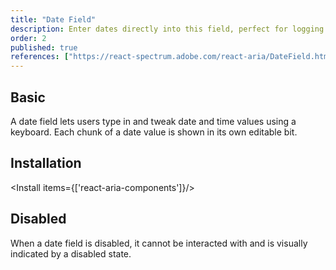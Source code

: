 ```yaml
---
title: "Date Field"
description: Enter dates directly into this field, perfect for logging events or deadlines with the precision of a historian noting important events.
order: 2
published: true
references: ["https://react-spectrum.adobe.com/react-aria/DateField.html#props"]
---
```


## Basic

A date field lets users type in and tweak date and time values using a keyboard. Each chunk of a date value is shown in its own editable bit.
<How minW72 toUse="date-and-time/date-field-demo" />

## Installation

<Install items={['react-aria-components']}/>

<SourceCode toShow='date-field'/>

## Disabled
When a date field is disabled, it cannot be interacted with and is visually indicated by a disabled state.
<How minW72 toUse="date-and-time/date-field-disabled-demo" />
